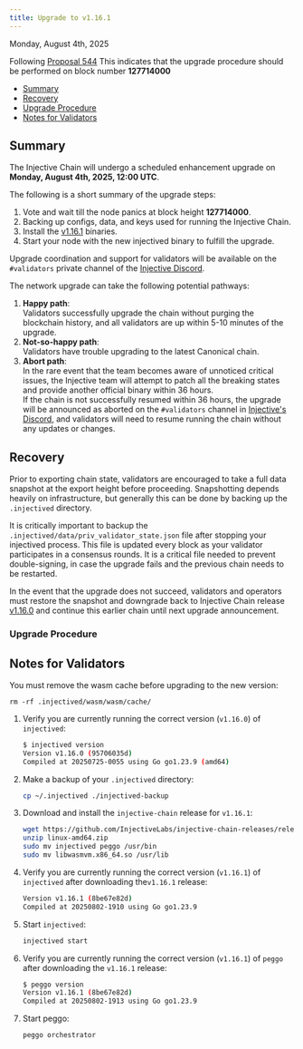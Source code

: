 ```yaml
---
title: Upgrade to v1.16.1
---
```


Monday, August 4th, 2025

Following [Proposal 544](https://injhub.com/proposal/544/) This indicates that the upgrade procedure should be performed on block number **127714000**

* [Summary](#summary)
* [Recovery](#recovery)
* [Upgrade Procedure](#upgrade-procedure)
* [Notes for Validators](#notes-for-validators)

## Summary

The Injective Chain will undergo a scheduled enhancement upgrade on **Monday, August 4th, 2025, 12:00 UTC**.

The following is a short summary of the upgrade steps:

1. Vote and wait till the node panics at block height **127714000**.
2. Backing up configs, data, and keys used for running the Injective Chain.
3. Install the [v1.16.1](https://github.com/InjectiveLabs/injective-chain-releases/releases/tag/v1.16.1-1754161770) binaries.
4. Start your node with the new injectived binary to fulfill the upgrade.

Upgrade coordination and support for validators will be available on the `#validators` private channel of the [Injective Discord](https://discord.gg/injective).

The network upgrade can take the following potential pathways:

1. **Happy path**:\
   Validators successfully upgrade the chain without purging the blockchain history, and all validators are up within 5-10 minutes of the upgrade.
2. **Not-so-happy path**:\
   Validators have trouble upgrading to the latest Canonical chain.
3. **Abort path**:\
   In the rare event that the team becomes aware of unnoticed critical issues, the Injective team will attempt to patch all the breaking states and provide another official binary within 36 hours.\
   If the chain is not successfully resumed within 36 hours, the upgrade will be announced as aborted on the `#validators` channel in [Injective's Discord](https://discord.gg/injective), and validators will need to resume running the chain without any updates or changes.

## Recovery

Prior to exporting chain state, validators are encouraged to take a full data snapshot at the export height before proceeding. Snapshotting depends heavily on infrastructure, but generally this can be done by backing up the `.injectived` directory.

It is critically important to backup the `.injectived/data/priv_validator_state.json` file after stopping your injectived process. This file is updated every block as your validator participates in a consensus rounds. It is a critical file needed to prevent double-signing, in case the upgrade fails and the previous chain needs to be restarted.

In the event that the upgrade does not succeed, validators and operators must restore the snapshot and downgrade back to Injective Chain release [v1.16.0](https://github.com/InjectiveLabs/injective-chain-releases/releases/tag/v1.16.0-1753404855) and continue this earlier chain until next upgrade announcement.

### Upgrade Procedure

## Notes for Validators

You must remove the wasm cache before upgrading to the new version:

```shell
rm -rf .injectived/wasm/wasm/cache/
```

1.  Verify you are currently running the correct version (`v1.16.0`) of `injectived`:

    ```bash
    $ injectived version
    Version v1.16.0 (95706035d)
    Compiled at 20250725-0055 using Go go1.23.9 (amd64)
    ```

2.  Make a backup of your `.injectived` directory:

    ```bash
    cp ~/.injectived ./injectived-backup
    ```

3. Download and install the `injective-chain` release for `v1.16.1`:

    ```bash
    wget https://github.com/InjectiveLabs/injective-chain-releases/releases/download/v1.16.1-1754161770/linux-amd64.zip
    unzip linux-amd64.zip
    sudo mv injectived peggo /usr/bin
    sudo mv libwasmvm.x86_64.so /usr/lib
    ```

4.  Verify you are currently running the correct version (`v1.16.1`) of `injectived` after downloading the`v1.16.1` release:

    ```bash
    Version v1.16.1 (8be67e82d)
    Compiled at 20250802-1910 using Go go1.23.9
    ```

5.  Start `injectived`:

    ```bash
    injectived start
    ```

6.  Verify you are currently running the correct version (`v1.16.1`) of `peggo` after downloading the `v1.16.1` release:

    ```bash
    $ peggo version
    Version v1.16.1 (8be67e82d)
    Compiled at 20250802-1913 using Go go1.23.9
    ```

7.  Start peggo:

    ```bash
    peggo orchestrator
    ```
